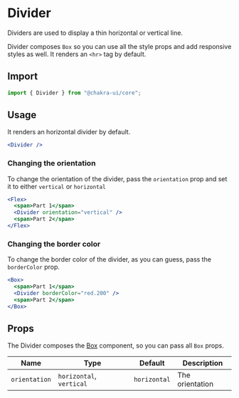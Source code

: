 # Divider

Dividers are used to display a thin horizontal or vertical line.

Divider composes `Box` so you can use all the style props and add responsive
styles as well. It renders an `<hr>` tag by default.

<carbon-ad></carbon-ad>

## Import

```js
import { Divider } from "@chakra-ui/core";
```

## Usage

It renders an horizontal divider by default.

```jsx
<Divider />
```

### Changing the orientation

To change the orientation of the divider, pass the `orientation` prop and set it
to either `vertical` or `horizontal`

```jsx
<Flex>
  <span>Part 1</span>
  <Divider orientation="vertical" />
  <span>Part 2</span>
</Flex>
```

### Changing the border color

To change the border color of the divider, as you can guess, pass the
`borderColor` prop.

```jsx
<Box>
  <span>Part 1</span>
  <Divider borderColor="red.200" />
  <span>Part 2</span>
</Box>
```

## Props

The Divider composes the [Box](/box) component, so you can pass all `Box` props.

| Name          | Type                     | Default      | Description     |
| ------------- | ------------------------ | ------------ | --------------- |
| `orientation` | `horizontal`, `vertical` | `horizontal` | The orientation |

